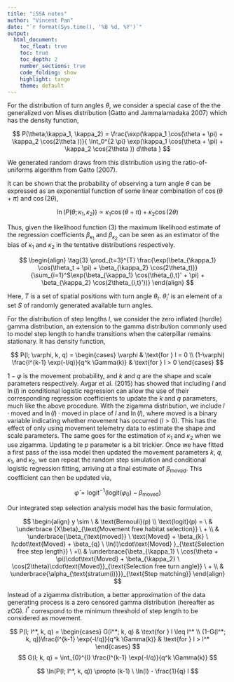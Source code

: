 ```yaml
---
title: "iSSA notes"
author: "Vincent Pan"
date: "`r format(Sys.time(), '%B %d, %Y')`"
output: 
  html_document:
    toc_float: true
    toc: true 
    toc_depth: 2 
    number_sections: true
    code_folding: show
    highlight: tango
    theme: default
---
```



For the distribution of turn angles $\theta$, we consider a special case of the the generalized von Mises distribution (Gatto and Jammalamadaka 2007) which has the density function,


$$
P(\theta;\kappa_1, \kappa_2) = \frac{\exp(\kappa_1 \cos(\theta + \pi) + \kappa_2 \cos(2\theta ))}{
\int_0^{2 \pi} \exp(\kappa_1 \cos(\theta + \pi) + \kappa_2 \cos(2\theta )) d\theta
}
$$


We generated random draws from this distribution using the ratio-of-uniforms algorithm from Gatto (2007).

It can be shown that the probability of observing a turn angle $\theta$ can be expressed as an exponential function of some linear combination of $\cos(\theta + \pi)$ and $\cos(2\theta)$,


$$
\ln(P(\theta; \kappa_1, \kappa_2)) \propto \kappa_1 \cos(\theta + \pi) + \kappa_2 \cos(2\theta)
$$


Thus, given the likelihood function $(3)$ the maximum likelihood estimate of the regression coefficients $\beta_{\kappa_1}$ and $\beta_{\kappa_2}$ can be seen as an estimator of the bias of $\kappa_1$ and $\kappa_2$ in the tentative distributions respectively.


$$
\begin{align}
\tag{3}
\prod_{t=3}^{T} \frac{\exp(\beta_{\kappa_1} \cos(\theta_t + \pi) + \beta_{\kappa_2} \cos(2\theta_t))}{\sum_{i=1}^S\exp(\beta_{\kappa_1} \cos(\theta_{i,t}' + \pi) + \beta_{\kappa_2} \cos(2\theta_{i,t}'))}
\end{align}
$$


Here, $T$ is a set of spatial positions with turn angle $\theta_t$. $\theta_i'$ is an element of a set $S$ of randomly generated available turn angles.


For the distribution of step lengths $l$, we consider the zero inflated (hurdle) gamma distribution, an extension to the gamma distribution commonly used to model step length to handle transitions when the caterpillar remains stationary. It has density function,


$$
P(l; \varphi, k, q) = 
\begin{cases} 
\varphi & \text{for } l = 0 \\
(1-\varphi) \frac{l^{k-1} \exp(-l/q)}{q^k \Gamma(k)} & \text{for } l > 0
\end{cases}
$$


$1-\varphi$ is the movement probability, and $k$ and $q$ are the shape and scale parameters respectively. Avgar et al. (2015) has showed that including $l$ and $\ln(l)$ in conditional logistic regression can allow the use of their corresponding regression coefficients to update the $k$ and $q$ parameters, much like the above procedure. With the zigamma distribution, we include $l\cdot\text{moved}$ and $\ln(l)\cdot\text{moved}$ in place of $l$ and $\ln(l)$, where $\text{moved}$ is a binary variable indicating whether movement has occurred ($l > 0$). This has the effect of only using movement telemetry data to estimate the shape and scale parameters. The same goes for the estimation of $\kappa_1$ and $\kappa_2$ when we use zigamma. Updating te $p$ parameter is a bit trickier. Once we have fitted a first pass of the issa model then updated the movement parameters $k$, $q$, $\kappa_1$, and $\kappa_2$, we can repeat the random step simulation and conditional logistic regression fitting, arriving at a final estimate of $\beta_{\text{moved}}$. This coefficient can then be updated via,


$$
\hat{\varphi}=\text{logit}^{-1}(\text{logit}(\varphi_{0}) - \beta_{\text{moved}})
$$


Our integrated step selection analysis model has the basic formulation,

$$
\begin{align}
y \sim \ & \text{Bernouli}(p) \\
\text{logit}(p) = \ & \underbrace {X\beta}_{\text{Movement free habitat selection}} \ + \\ 
& \underbrace{\beta_{\text{moved}} \ \text{Moved} + \beta_{k} \ l\cdot\text{Moved} + \beta_{q} \ \ln(l)\cdot\text{Moved} }_{\text{Selection free step length}} \ +\\ 
& \underbrace{\beta_{\kappa_1} \ \cos(\theta + \pi)\cdot\text{Moved} + \beta_{\kappa_2} \ \cos(2\theta)\cdot\text{Moved}}_{\text{Selection free turn angle}} \ + \\
& \underbrace{\alpha_{\text{stratum(i)}}}_{\text{Step matching}}
\end{align}
$$







Instead of a zigamma distribution, a better approximation of the data generating process is a zero censored gamma distribution (hereafter as zCG). $l^*$ correspond to the minimum threshold of step length to be considered as movement.


$$
P(l; l^*, k, q) = 
\begin{cases} 
G(l^*; k, q) & \text{for } l \leq l^* \\
(1-G(l^*; k, q))\frac{l^{k-1} \exp(-l/q)}{q^k \Gamma(k)} & \text{for } l > l^*
\end{cases}
$$
$$
G(l; k, q) = \int_{0}^{l} \frac{l^{k-1} \exp(-l/q)}{q^k \Gamma(k)}
$$


$$
\ln(P(l; l^*, k, q)) \propto (k-1) \ \ln(l) - \frac{1}{q} l
$$















